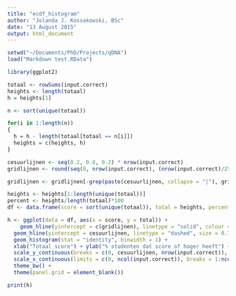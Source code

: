 ```yaml
---
title: "ecdf_histogram"
author: "Jolanda J. Kossakowski, BSc"
date: "13 August 2015"
output: html_document
---
```



```r
setwd("~/Documents/PhD/Projects/qDNA")
load("Markdown test.RData")

library(ggplot2)

totaal <- rowSums(input.correct)
heights <- length(totaal)
h = heights[1]

n <- sort(unique(totaal))

for(i in 1:length(n))
{
  h = h - length(totaal[totaal == n[i]])
  heights = c(heights, h)
}

cesuurlijnen <- seq(0.2, 0.8, 0.2) * nrow(input.correct)
gridlijnen <- round(seq(0, nrow(input.correct), (nrow(input.correct)/25)), 0)

gridlijnen <- gridlijnen[-grep(paste(cesuurlijnen, collapse = "|"), gridlijnen)]

heights <- heights[1:length(unique(totaal))]
percent <- heights/length(totaal)*100
df <- data.frame(score = sort(unique(totaal)), total = heights, percent = round(percent,2))

h <- ggplot(data = df, aes(x = score, y = total)) + 
    geom_hline(yintercept = c(gridlijnen), linetype = "solid", colour = "gray80") +  
  geom_hline(yintercept = cesuurlijnen, linetype = "dashed", size = 0.75, colour = "black") +
  geom_histogram(stat = "identity", binwidth = 1) + 
  xlab("Totaal score") + ylab("% studenten dat score of hoger heeft") + 
  scale_y_continuous(breaks = c(0, cesuurlijnen, nrow(input.correct)), labels = c(seq(0, 100, 20))) +
  scale_x_continuous(limits = c(0, ncol(input.correct)), breaks = 1:ncol(input.correct)) + 
  theme_bw() +
  theme(panel.grid = element_blank())

print(h)
```